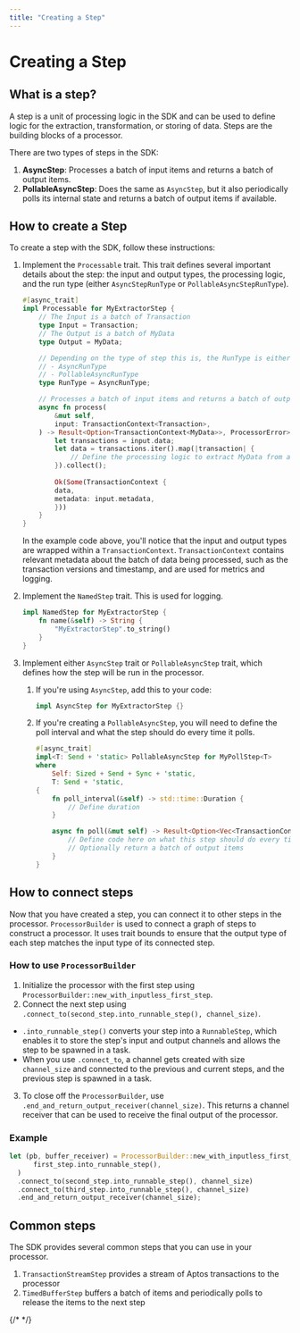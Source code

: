 ```yaml
---
title: "Creating a Step"
---
```


# Creating a Step

## What is a step?
A step is a unit of processing logic in the SDK and can be used to define logic for the extraction, transformation, or storing of data. Steps are the building blocks of a processor.

There are two types of steps in the SDK:
1. **AsyncStep**: Processes a batch of input items and returns a batch of output items.
2. **PollableAsyncStep**: Does the same as `AsyncStep`, but it also periodically polls its internal state and returns a batch of output items if available.

## How to create a Step
To create a step with the SDK, follow these instructions:

1. Implement the `Processable` trait. This trait defines several important details about the step: the input and output types, the processing logic, and the run type (either `AsyncStepRunType` or `PollableAsyncStepRunType`).
    
    ```rust
    #[async_trait]
    impl Processable for MyExtractorStep {
        // The Input is a batch of Transaction 
        type Input = Transaction;
        // The Output is a batch of MyData
        type Output = MyData;

        // Depending on the type of step this is, the RunType is either
        // - AsyncRunType
        // - PollableAsyncRunType
        type RunType = AsyncRunType;
    
    	// Processes a batch of input items and returns a batch of output items.
        async fn process(
            &mut self,
            input: TransactionContext<Transaction>,
        ) -> Result<Option<TransactionContext<MyData>>, ProcessorError> {
            let transactions = input.data;
            let data = transactions.iter().map(|transaction| {
                // Define the processing logic to extract MyData from a Transaction
            }).collect();
            
            Ok(Some(TransactionContext {
            data,
            metadata: input.metadata,
            }))
        }
    }
    ```

    In the example code above, you'll notice that the input and output types are wrapped within a `TransactionContext`.
    `TransactionContext` contains relevant metadata about the batch of data being processed, such as the transaction versions and timestamp, and are used for metrics and logging. 
    
2. Implement the `NamedStep` trait. This is used for logging.
    
    ```rust
    impl NamedStep for MyExtractorStep {
        fn name(&self) -> String {
            "MyExtractorStep".to_string()
        }
    }
    ```
    
3. Implement either `AsyncStep` trait or `PollableAsyncStep` trait, which defines how the step will be run in the processor.
    1. If you're using `AsyncStep`, add this to your code:
        
        ```rust        
        impl AsyncStep for MyExtractorStep {}
        ```
        
    2. If you're creating a `PollableAsyncStep`, you will need to define the poll interval and what the step should do every time it polls.
        
        ```rust        
        #[async_trait]
        impl<T: Send + 'static> PollableAsyncStep for MyPollStep<T>
        where
            Self: Sized + Send + Sync + 'static,
            T: Send + 'static,
        {
            fn poll_interval(&self) -> std::time::Duration {
                // Define duration
            }
        
            async fn poll(&mut self) -> Result<Option<Vec<TransactionContext<T>>>, ProcessorError> {
                // Define code here on what this step should do every time it polls
                // Optionally return a batch of output items
            }
        }
        ```

## How to connect steps

Now that you have created a step, you can connect it to other steps in the processor. 
`ProcessorBuilder` is used to connect a graph of steps to construct a processor. 
It uses trait bounds to ensure that the output type of each step matches the input type of its connected step. 

### How to use `ProcessorBuilder`

1. Initialize the processor with the first step using `ProcessorBuilder::new_with_inputless_first_step`. 
2. Connect the next step using `.connect_to(second_step.into_runnable_step(), channel_size)`. 
- `.into_runnable_step()` converts your step into a `RunnableStep`, which enables it to store the step's input and output channels and allows the step to be spawned in a task. 
- When you use `.connect_to`, a channel gets created with size `channel_size` and connected to the previous and current steps, and the previous step is spawned in a task. 
3. To close off the `ProcessorBuilder`, use `.end_and_return_output_receiver(channel_size)`. This returns a channel receiver that can be used to receive the final output of the processor.

### Example
```rust
let (pb, buffer_receiver) = ProcessorBuilder::new_with_inputless_first_step(
      first_step.into_runnable_step(),
  )
  .connect_to(second_step.into_runnable_step(), channel_size)
  .connect_to(third_step.into_runnable_step(), channel_size)
  .end_and_return_output_receiver(channel_size);
```

## Common steps

The SDK provides several common steps that you can use in your processor. 

1. `TransactionStreamStep` provides a stream of Aptos transactions to the processor
2. `TimedBufferStep` buffers a batch of items and periodically polls to release the items to the next step

{/* <!-- Add the rest of the common SDK steps --> */}